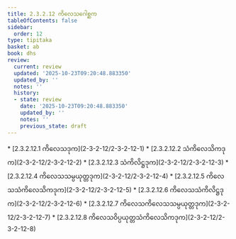 ```yaml
---
title: 2.3.2.12 ကိလေသဂေါစ္ဆက
tableOfContents: false
sidebar:
  order: 12
type: tipitaka
basket: ab
book: dhs
review:
  current: review
  updated: '2025-10-23T09:20:48.883350'
  updated_by: ''
  notes: ''
  history:
  - state: review
    date: '2025-10-23T09:20:48.883350'
    updated_by: ''
    notes: ''
    previous_state: draft
---
```



<ReviewStatus review={frontmatter.review} showDetails={true} />

<HypothesisAnnotation frontmatter={frontmatter} />

<DynamicBreadcrumb />



<TableOfContents book="dhs" section="2.3.2.12">
* [2.3.2.12.1 ကိလေသဒုက](2-3-2-12/2-3-2-12-1)
* [2.3.2.12.2 သံကိလေသိကဒုက](2-3-2-12/2-3-2-12-2)
* [2.3.2.12.3 သံကိလိဋ္ဌဒုက](2-3-2-12/2-3-2-12-3)
* [2.3.2.12.4 ကိလေသသမ္ပယုတ္တဒုက](2-3-2-12/2-3-2-12-4)
* [2.3.2.12.5 ကိလေသသံကိလေသိကဒုက](2-3-2-12/2-3-2-12-5)
* [2.3.2.12.6 ကိလေသသံကိလိဋ္ဌဒုက](2-3-2-12/2-3-2-12-6)
* [2.3.2.12.7 ကိလေသကိလေသသမ္ပယုတ္တဒုက](2-3-2-12/2-3-2-12-7)
* [2.3.2.12.8 ကိလေသဝိပ္ပယုတ္တသံကိလေသိကဒုက](2-3-2-12/2-3-2-12-8)
</TableOfContents>